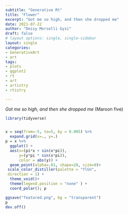```yaml
---
subtitle: "Generative Rt"
title: "Flower"
excerpt: "Got me so high, and then she dropped me"
date: 2021-07-22
author: "Deisy Morselli Gysi"
draft: false
# layout options: single, single-sidebar
layout: single
categories:
- GenerativeArt
- art
tags:
- plots
- ggplot2
- rt
- art
- artistry
- rtistry

---
```


_Got me so high, and then she dropped me_ (Maroon five)



```r
library(tidyverse)


x = seq(from=-5, to=5, by = 0.005) %>%
  expand.grid(x=., y=.) 
p = x %>%
  ggplot() +
  aes(x=(pi*x + sin(x*pi)), 
      y=(y*pi * sin(x*pi)), 
      color = abs(y)) + 
  geom_point(alpha=.01, shape=20, size=0)+
 scale_color_distiller(palette = "YlGn", 
 direction = 1) +
  theme_void()+
  theme(legend.position = "none" ) +
  coord_polar(); p

```


```r
ggsave("featured.png", bg = "transparent")
p
dev.off()
```

